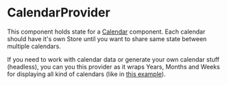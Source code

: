 # CalendarProvider

This component holds state for a [Calendar](./calendar) component. Each calendar should have it's own Store until you want to
share same state between multiple calendars.

If you need to work with calendar data or generate your own calendar stuff (headless), you can you this provider as it wraps
Years, Months and Weeks for displaying all kind of calendars (like in [this example](./calendar#advanced-usage)).
